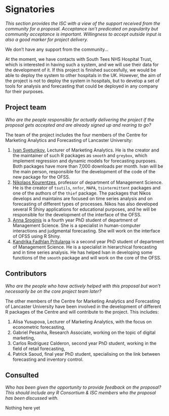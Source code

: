 # Signatories
*This section provides the ISC with a view of the support received from the community for a proposal. Acceptance isn't predicated on popularity but community acceptance is important.  Willingness to accept outside input is also a good marker for project delivery.*

We don't have any support from the community...

At the moment, we have contacts with South Tees NHS Hospital Trust, which is interested in having such a system, and we will use their data for the development of it. If this project is finished succesfully, we would be able to deploy the system to other hospitals in the UK. However, the aim of the project is not to deploy the system in hospitals, but to develop a set of tools for analysis and forecasting that could be deployed in any company for their purposes.

## Project team
*Who are the people responsible for actually delivering the project if the proposal gets accepted and are already signed up and rearing to go?*

The team of the project includes the four members of the Centre for Marketing Analytics and Forecasting of Lancaster University:

1. [Ivan Svetunkov](https://www.lancaster.ac.uk/lums/people/ivan-svetunkov), Lecturer of Marketing Analytics. He is the creator and the maintainer of such R packages as `smooth` and `greybox`, which implement regression and dynamic models for forecasting purposes. Both packages have more than 7,000 downloads per month. Ivan will be the main person, responsible for the development of the code of the new package for the OFSS.
2. [Nikolaos Kourentzes](https://www.lancaster.ac.uk/lums/people/nikos-kourentzes), professor of department of Management Science. He is the creator of `tsutils`, `nnfor`, `MAPA`, `tsintermittent` packages and one of the authors of the `thief` package. The packages that Nikos develops and maintains are focused on time series analysis and on forecasting of different types of processes. Nikos has also developed several R Shiny applications for educational purposes, and he will be responsible for the development of the interface of the OFSS.
3. [Anna Sroginis](https://www.lancaster.ac.uk/lums/people/anna-sroginis) is a fourth year PhD student of department of Management Science. She is a specialist in human-computer interactions and judgmental forecasting. She will work on the interface of OFSS using R Shiny.
4. [Kandrika Fadhlan Pritularga](https://www.lancaster.ac.uk/lums/people/kandrika-pritularga) is a second year PhD student of department of Management Science. He is a specialist in hierarchical forecasting and in time series analysis. He has helped Ivan in developing some functions of the `smooth` package and will work on the core of the OFSS.


## Contributors
*Who are the people who have actively helped with this proposal but won't necessarily be on the core project team later?*

The other members of the Centre for Marketing Analytics and Forecasting of Lancaster University have been involved in the development of different R packages of the Centre and will contribute to the project. This includes:

1. Alisa Yusupova, Lecturer of Marketing Analytics, with the focus on econometric forecasting,
2. Gabriel Pesanha, Research Associate, working on the topic of digital marketing,
3. Carlos Rodriguez Calderon, second year PhD student, working in the field of retail forecasting,
4. Patrick Saoud, final year PhD student, specialising on the link between forecasting and inventory control.


## Consulted
*Who has been given the opportunity to provide feedback on the proposal? This should include any R Consortium & ISC members who the proposal has been discussed with.*

Nothing here yet


